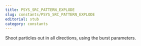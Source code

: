 ```yaml
---
title: PSYS_SRC_PATTERN_EXPLODE
slug: constants/PSYS_SRC_PATTERN_EXPLODE
editorial: stub
category: constants
---
```


<LSLConstant
	name="PSYS_SRC_PATTERN_EXPLODE"
	type="integer"
	value="0x02"
/>

Shoot particles out in all directions, using the burst parameters.
